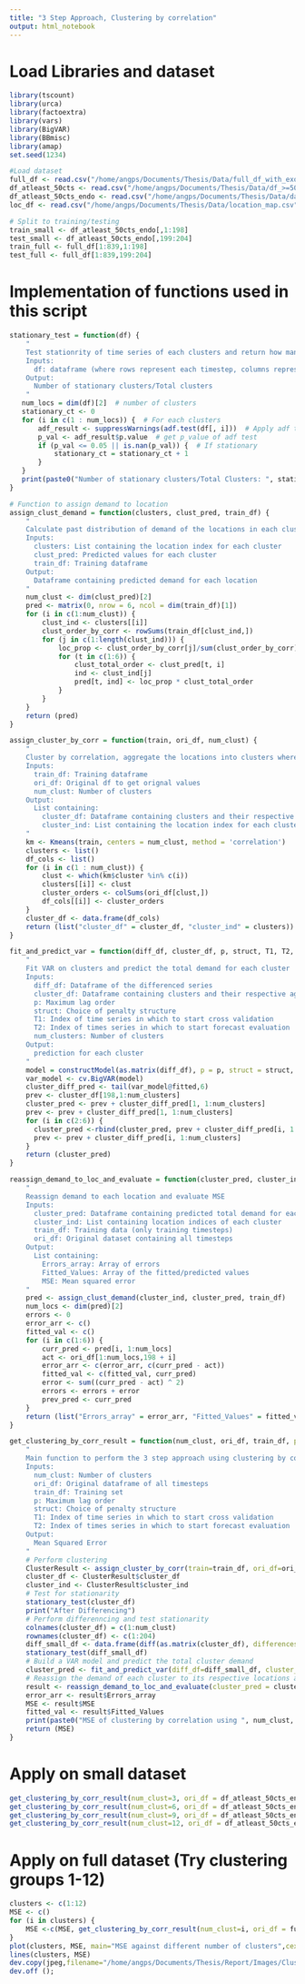 ```yaml
---
title: "3 Step Approach, Clustering by correlation"
output: html_notebook
---
```


# Load Libraries and dataset
```r
library(tscount)
library(urca)
library(factoextra)
library(vars)
library(BigVAR)
library(BBmisc)
library(amap)
set.seed(1234)

#Load dataset
full_df <- read.csv("/home/angps/Documents/Thesis/Data/full_df_with_exo.csv")
df_atleast_50cts <- read.csv("/home/angps/Documents/Thesis/Data/df_>=50_with_exo.csv")
df_atleast_50cts_endo <- read.csv("/home/angps/Documents/Thesis/Data/data_>=50cts.csv")
loc_df <- read.csv("/home/angps/Documents/Thesis/Data/location_map.csv")

# Split to training/testing
train_small <- df_atleast_50cts_endo[,1:198]
test_small <- df_atleast_50cts_endo[,199:204]
train_full <- full_df[1:839,1:198]
test_full <- full_df[1:839,199:204]
```

# Implementation of functions used in this script
```r
stationary_test = function(df) {
    "
    Test stationrity of time series of each clusters and return how many clusters with stationary time series.
    Inputs:
      df: dataframe (where rows represent each timestep, columns represent individual cluster)
    Output:
      Number of stationary clusters/Total clusters
    "
   num_locs = dim(df)[2]  # number of clusters
   stationary_ct <- 0
   for (i in c(1 : num_locs)) {  # For each clusters
       adf_result <- suppressWarnings(adf.test(df[, i]))  # Apply adf test first 198 values as training set has 198 values
       p_val <- adf_result$p.value  # get p_value of adf test
       if (p_val <= 0.05 || is.nan(p_val)) {  # If stationary
           stationary_ct = stationary_ct + 1
       }
   }
   print(paste0("Number of stationary clusters/Total Clusters: ", stationary_ct, " / " , num_locs))
}

# Function to assign demand to location
assign_clust_demand = function(clusters, clust_pred, train_df) {
    "
    Calculate past distribution of demand of the locations in each cluster, and use the distribution to reassign the total demand of each cluster to the locations. 
    Inputs:
      clusters: List containing the location index for each cluster
      clust_pred: Predicted values for each cluster
      train_df: Training dataframe
    Output:
      Dataframe containing predicted demand for each location
    "
    num_clust <- dim(clust_pred)[2]
    pred <- matrix(0, nrow = 6, ncol = dim(train_df)[1])  
    for (i in c(1:num_clust)) {
        clust_ind <- clusters[[i]]  
        clust_order_by_corr <- rowSums(train_df[clust_ind,])
        for (j in c(1:length(clust_ind))) {
            loc_prop <- clust_order_by_corr[j]/sum(clust_order_by_corr)
            for (t in c(1:6)) {
                clust_total_order <- clust_pred[t, i]
                ind <- clust_ind[j]
                pred[t, ind] <- loc_prop * clust_total_order
            }
        }
    }
    return (pred) 
}

assign_cluster_by_corr = function(train, ori_df, num_clust) {
    "
    Cluster by correlation, aggregate the locations into clusters where the cluster demand is the summation of all its locations' demand
    Inputs:
      train_df: Training dataframe
      ori_df: Original df to get orignal values
      num_clust: Number of clusters
    Output:
      List containing:
        cluster_df: Dataframe containing clusters and their respective aggregated (by sum) time series 
        cluster_ind: List containing the location index for each cluster
    "
    km <- Kmeans(train, centers = num_clust, method = 'correlation')
    clusters <- list()
    df_cols <- list()
    for (i in c(1 : num_clust)) {
        clust <- which(km$cluster %in% c(i))
        clusters[[i]] <- clust
        cluster_orders <- colSums(ori_df[clust,])
        df_cols[[i]] <- cluster_orders
    } 
    cluster_df <- data.frame(df_cols)
    return (list("cluster_df" = cluster_df, "cluster_ind" = clusters))
}

fit_and_predict_var = function(diff_df, cluster_df, p, struct, T1, T2, num_clusters) {
    "
    Fit VAR on clusters and predict the total demand for each cluster
    Inputs:
      diff_df: Dataframe of the differenced series
      cluster_df: Dataframe containing clusters and their respective aggregated (by sum) time series 
      p: Maximum lag order
      struct: Choice of penalty structure
      T1: Index of time series in which to start cross validation
      T2: Index of times series in which to start forecast evaluation
      num_clusters: Number of clusters 
    Output:
      prediction for each cluster
    "
    model = constructModel(as.matrix(diff_df), p = p, struct = struct, gran = c(25,10), T1 = T1, T2 = T2)
    var_model <- cv.BigVAR(model)
    cluster_diff_pred <- tail(var_model@fitted,6)
    prev <- cluster_df[198,1:num_clusters]
    cluster_pred <- prev + cluster_diff_pred[1, 1:num_clusters]
    prev <- prev + cluster_diff_pred[1, 1:num_clusters]
    for (i in c(2:6)) {
      cluster_pred <-rbind(cluster_pred, prev + cluster_diff_pred[i, 1:num_clusters])
      prev <- prev + cluster_diff_pred[i, 1:num_clusters]
    }
    return (cluster_pred)
}

reassign_demand_to_loc_and_evaluate = function(cluster_pred, cluster_ind, train_df, ori_df) {
    "
    Reassign demand to each location and evaluate MSE
    Inputs:
      cluster_pred: Dataframe containing predicted total demand for each cluster
      cluster_ind: List containing location indices of each cluster
      train_df: Training data (only training timesteps)
      ori_df: Original dataset containing all timesteps
    Output:
      List containing:
        Errors_array: Array of errors
        Fitted_Values: Array of the fitted/predicted values
        MSE: Mean squared error
    "
    pred <- assign_clust_demand(cluster_ind, cluster_pred, train_df)
    num_locs <- dim(pred)[2]
    errors <- 0
    error_arr <- c()
    fitted_val <- c()
    for (i in c(1:6)) {
        curr_pred <- pred[i, 1:num_locs]
        act <- ori_df[1:num_locs,198 + i]
        error_arr <- c(error_arr, c(curr_pred - act))
        fitted_val <- c(fitted_val, curr_pred)
        error <- sum((curr_pred - act) ^ 2)
        errors <- errors + error
        prev_pred <- curr_pred
    }
    return (list("Errors_array" = error_arr, "Fitted_Values" = fitted_val, "MSE" = errors/6))
}

get_clustering_by_corr_result = function(num_clust, ori_df, train_df, p=6, struct="Basic", T1=156, T2=198) {
    "
    Main function to perform the 3 step approach using clustering by correlation
    Inputs:
      num_clust: Number of clusters
      ori_df: Original dataframe of all timesteps
      train_df: Training set 
      p: Maximum lag order
      struct: Choice of penalty structure
      T1: Index of time series in which to start cross validation
      T2: Index of times series in which to start forecast evaluation
    Output:
      Mean Squared Error 
    "
    # Perform clustering
    ClusterResult <- assign_cluster_by_corr(train=train_df, ori_df=ori_df, num_clust = num_clust)
    cluster_df <- ClusterResult$cluster_df
    cluster_ind <- ClusterResult$cluster_ind
    # Test for stationarity 
    stationary_test(cluster_df)
    print("After Differencing")
    # Perform differenncing and test stationarity
    colnames(cluster_df) = c(1:num_clust)
    rownames(cluster_df) <- c(1:204)
    diff_small_df <- data.frame(diff(as.matrix(cluster_df), differences=1))
    stationary_test(diff_small_df)
    # Build a VAR model and predict the total cluster demand
    cluster_pred <- fit_and_predict_var(diff_df=diff_small_df, cluster_df=cluster_df, p=p, struct=struct, T1=T1, T2=T2, num_clusters=num_clust)
    # Reassign the demand of each cluster to its respective locations and evaluate MSE
    result <- reassign_demand_to_loc_and_evaluate(cluster_pred = cluster_pred, cluster_ind = cluster_ind, train_df=train_df, ori_df=ori_df)
    error_arr <- result$Errors_array
    MSE <- result$MSE
    fitted_val <- result$Fitted_Values
    print(paste0("MSE of clustering by correlation using ", num_clust, " clusters: ", MSE))
    return (MSE)
}
```

# Apply on small dataset

```r
get_clustering_by_corr_result(num_clust=3, ori_df = df_atleast_50cts_endo, train_df = train_small)
get_clustering_by_corr_result(num_clust=6, ori_df = df_atleast_50cts_endo, train_df = train_small)
get_clustering_by_corr_result(num_clust=9, ori_df = df_atleast_50cts_endo, train_df = train_small)
get_clustering_by_corr_result(num_clust=12, ori_df = df_atleast_50cts_endo, train_df = train_small)
```

# Apply on full dataset (Try clustering groups 1-12)


```r
clusters <- c(1:12)
MSE <- c()
for (i in clusters) {
    MSE <-c(MSE, get_clustering_by_corr_result(num_clust=i, ori_df = full_df[1:839,], train_df = train_full))
}
plot(clusters, MSE, main="MSE against different number of clusters",cex.main=1.2, cex.lab=1.3)
lines(clusters, MSE)
dev.copy(jpeg,filename="/home/angps/Documents/Thesis/Report/Images/Cluster_Corr_MSE_plot.jpg");
dev.off ();
```